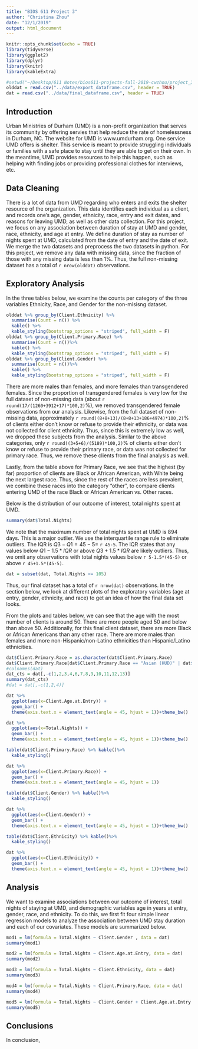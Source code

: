 ```yaml
---
title: "BIOS 611 Project 3"
author: "Christina Zhou"
date: "12/1/2019"
output: html_document
---
```


```r
knitr::opts_chunk$set(echo = TRUE)
library(tidyverse)
library(ggplot2)
library(dplyr)
library(knitr)
library(kableExtra)

#setwd("~/Desktop/611 Notes/bios611-projects-fall-2019-cwzhou/project_3")
olddat = read.csv("../data/export_dataframe.csv", header = TRUE)
dat = read.csv("../data/final_dataframe.csv", header = TRUE)
```

## Introduction

Urban Ministries of Durham (UMD) is a non-profit organization that serves its community by offering servies that help reduce the rate of homelessness in Durham, NC. The website for UMD is www.umdurham.org. One service UMD offers is shelter. This service is meant to provide struggling individuals or families with a safe place to stay until they are able to get on their own. In the meantime, UMD provides resources to help this happen, such as helping with finding jobs or providing professional clothes for interviews, etc.

## Data Cleaning

There is a lot of data from UMD regarding who enters and exits the shelter resource of the organization. This data identifies each individual as a client, and records one's age, gender, ethnicity, race, entry and exit dates, and reasons for leaving UMD, as well as other data collection. For this project, we focus on any association between duration of stay at UMD and gender, race, ethnicity, and age at entry. We define duration of stay as number of nights spent at UMD, calculated from the date of entry and the date of exit. We merge the two datasets and preprocess the two datasets in python. For this project, we remove any data with missing data, since the fraction of those with any missing data is less than 1%. Thus, the full non-missing dataset has a total of `r nrow(olddat)` observations.

## Exploratory Analysis

In the three tables below, we examine the counts per category of the three variables Ethnicity, Race, and Gender for the non-misisng dataset.
```r
olddat %>% group_by(Client.Ethnicity) %>%
  summarise(Count = n()) %>%
  kable() %>%
  kable_styling(bootstrap_options = "striped", full_width = F)
olddat %>% group_by(Client.Primary.Race) %>%
  summarise(Count = n())%>%
  kable() %>%
  kable_styling(bootstrap_options = "striped", full_width = F)
olddat %>% group_by(Client.Gender) %>%
  summarise(Count = n())%>%
  kable() %>%
  kable_styling(bootstrap_options = "striped", full_width = F)
```
There are more males than females, and more females than transgendered females. Since the proportion of transgendered females is very low for the full dataset of non-missing data (about `r round(17/(1260+3912+17)*100,2)`%), we removed transgendered female observations from our analysis. Likewise, from the full dataset of non-missing data, approximately `r round((8+8+13)/(8+8+13+186+4974)*100,2)`% of clients either don't know or refuse to provide their ethnicity, or data was not collected for client ethnicity. Thus, since this is extremely low as well, we dropped these subjects from the analysis. Similar to the above categories, only `r round((3+5+6)/(5189)*100,2)`% of clients either don't know or refuse to provide their primary race, or data was not collected for primary race. Thus, we remove these clients from the final analysis as well.

Lastly, from the table above for Primary Race, we see that the highest (by far) proportion of clients are Black or African American, with White being the next largest race. Thus, since the rest of the races are less prevalent, we combine these races into the category "other", to compare clients entering UMD of the race Black or African American vs. Other races.

Below is the distribution of our outcome of interest, total nights spent at UMD.

```r
summary(dat$Total.Nights)
```
We note that the maximum number of total nights spent at UMD is 894 days. This is a major outlier. We use the interquartile range rule to eliminate outliers. The IQR is $Q3-Q1 = 45-5 =$ `r 45-5`. The IQR states that any values below $Q1 - 1.5*IQR$ or above $Q3 + 1.5*IQR$ are likely outliers. Thus, we omit any observations with total nights values below `r 5-1.5*(45-5)` or above `r 45+1.5*(45-5)`.

```r
dat = subset(dat, Total.Nights <= 105)
```

Thus, our final dataset has a total of `r nrow(dat)` observations. In the section below, we look at different plots of the exploratory variables (age at entry, gender, ethnicity, and race) to get an idea of how the final data set looks.

From the plots and tables below, we can see that the age with the most number of clients is around 50. There are more people aged 50 and below than above 50. Additionally, for this final client dataset, there are more Black or African Americans than any other race. There are more males than females and more non-Hispanic/non-Latino ethnicities than Hispanic/Latino ethnicities.

```r
dat$Client.Primary.Race = as.character(dat$Client.Primary.Race)
dat$Client.Primary.Race[dat$Client.Primary.Race == "Asian (HUD)" | dat$Client.Primary.Race == "White (HUD)" | dat$Client.Primary.Race == "Native Hawaiian or Other Pacific Islander (HUD)" | dat$Client.Primary.Race == "American Indian or Alaska Native (HUD)" ] = "Other"
#colnames(dat)
dat_cts = dat[,-c(1,2,3,4,6,7,8,9,10,11,12,13)]
summary(dat_cts)
#dat = dat[,-c(1,2,4)]

```

```r

dat %>%
  ggplot(aes(x=Client.Age.at.Entry)) +
  geom_bar() +
  theme(axis.text.x = element_text(angle = 45, hjust = 1))+theme_bw()

dat %>%
  ggplot(aes(x=Total.Nights)) +
  geom_bar() +
  theme(axis.text.x = element_text(angle = 45, hjust = 1))+theme_bw()

table(dat$Client.Primary.Race) %>% kable()%>%
  kable_styling()

dat %>%
  ggplot(aes(x=Client.Primary.Race)) +
  geom_bar() +
  theme(axis.text.x = element_text(angle = 45, hjust = 1))

table(dat$Client.Gender) %>% kable()%>%
  kable_styling()

dat %>%
  ggplot(aes(x=Client.Gender)) +
  geom_bar() +
  theme(axis.text.x = element_text(angle = 45, hjust = 1))+theme_bw()

table(dat$Client.Ethnicity) %>% kable()%>%
  kable_styling()

dat %>%
  ggplot(aes(x=Client.Ethnicity)) +
  geom_bar() +
  theme(axis.text.x = element_text(angle = 45, hjust = 1))+theme_bw()

```

## Analysis

We want to examine associations between our outcome of interest, total nights of staying at UMD, and demographic variables age in years at entry, gender, race, and ethnicity.
To do this, we first fit four simple linear regression models to analyze the association between UMD stay duration and each of our covariates. These models are summarized below.

```r
mod1 = lm(formula = Total.Nights ~ Client.Gender , data = dat)
summary(mod1)

mod2 = lm(formula = Total.Nights ~ Client.Age.at.Entry, data = dat)
summary(mod2)

mod3 = lm(formula = Total.Nights ~ Client.Ethnicity, data = dat)
summary(mod3)

mod4 = lm(formula = Total.Nights ~ Client.Primary.Race, data = dat)
summary(mod4)
```


```r
mod5 = lm(formula = Total.Nights ~ Client.Gender + Client.Age.at.Entry + Client.Ethnicity + Client.Primary.Race, data = dat)
summary(mod5)
```

## Conclusions

In conclusion, 
